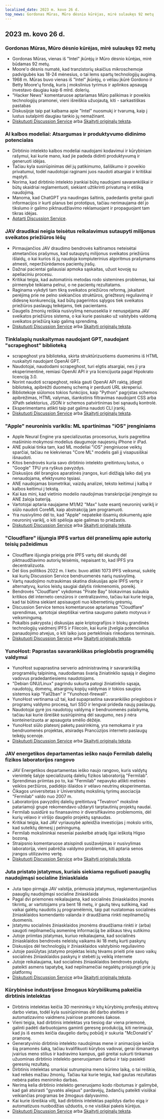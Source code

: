 ```yaml
---
localized_date: 2023 m. kovo 26 d.
top_news: Gordonas Mūras, Mūro dėsnio kūrėjas, mirė sulaukęs 92 metų
---
```




## 2023 m. kovo 26 d.

### Gordonas Mūras, Mūro dėsnio kūrėjas, mirė sulaukęs 92 metų

- Gordonas Mūras, vienas iš "Intel" įkūrėjų ir Mūro dėsnio kūrėjas, mirė būdamas 92 metų.
- Moore'o dėsnis numatė, kad tranzistorių skaičius mikroschemoje padvigubės kas 18-24 mėnesius, o tai lems spartų technologijų augimą.
- 1968 m. Mūras buvo vienas iš "Intel" įkūrėjų, o vėliau įkūrė Gordono ir Betty Moore'ų fondą, kuris į mokslinius tyrimus ir aplinkos apsaugą investavo daugiau kaip 6 mlrd. dolerių.
- "Hacker News" komentaruose aptariamas Mūro palikimas ir poveikis technologijų pramonei, vieni išreiškia užuojautą, kiti - sarkastiškas pastabas
- Diskusijoje taip pat kalbama apie "Intel" nuosmukį ir tvarumą, kaip į lustus sutalpinti daugiau tankio jų nemažinant.
- [Diskutuoti Discussion Service](http://news.ycombinator.com/item?id=35297420) arba [Skaityti originalų tekstą](https://www.moore.org/article-detail?newsUrlName=in-memoriam-gordon-moore-1929-2023).

### AI kalbos modeliai: Atsargumas ir produktyvumo didinimo potencialas

- Dirbtinio intelekto kalbos modeliai naudojami kodavimui ir kūrybiniam rašymui, kai kurie mano, kad jie padeda didinti produktyvumą ir generuoti idėjas.
- Tačiau kyla susirūpinimas dėl jų patikimumo, šališkumo ir poveikio privatumui, todėl naudotojai raginami juos naudoti atsargiai ir kritiškai mąstyti.
- Norima, kad dirbtinio intelekto įrankiai būtų naudojami savarankiškai ir būtų skaidriai reglamentuoti, siekiant užtikrinti privatumą ir etišką naudojimą.
- Manoma, kad ChatGPT yra naudingas šaltinis, padedantis greitai gauti informacijos ir kurti planus bei prototipus, tačiau nerimaujama dėl jo tikslumo ir galimo piktnaudžiavimo reklamuojant ir propaguojant tam tikras idėjas.
- [Aptarti Discussion Service](http://news.ycombinator.com/item?id=35299071).

### JAV draudikai neigia teisėtus reikalavimus sutaupyti milijonus sveikatos priežiūros lėšų

- Pirmaujančios JAV draudimo bendrovės kaltinamos neteisėtai atmetančios prašymus, kad sutaupytų milijonus sveikatos priežiūros išlaidų, o kai kurios iš jų naudoja kompiuterinius algoritmus prašymams atmesti, neperžiūrėdamos pacientų įrašų.
- Dažnai pacientai galiausiai apmoka sąskaitas, užuot kovoję su apeliaciniu procesu.
- Kritikai teigia, kad automatinis metodas rodo sistemines problemas, kai pirmenybė teikiama pelnui, o ne pacientų rezultatams.
- Raginama vykdyti tam tikrą sveikatos priežiūros reformą, įskaitant perėjimą prie ne pelno siekiančios struktūros, griežtesnį reguliavimą ir didesnę konkurenciją, kad būtų pagerintos sąlygos tiek sveikatos priežiūros paslaugų teikėjams, tiek pacientams.
- Daugelis žmonių reiškia nusivylimą nenuoseklia ir nenuspėjama JAV sveikatos priežiūros sistema, o kai kurie pasisako už valstybės valdomą sveikatos priežiūrą kaip galimą sprendimą.
- [Diskutuoti Discussion Service](http://news.ycombinator.com/item?id=35304017) arba [Skaityti originalų tekstą](https://www.propublica.org/article/cigna-pxdx-medical-health-insurance-rejection-claims).

### Tinklalapių nuskaitymas naudojant GPT, naudojant "scrapeghost" biblioteką

- scrapeghost yra biblioteka, skirta struktūrizuotiems duomenims iš HTML nuskaityti naudojant OpenAI GPT.
- Naudotojai, naudodami scrapeghost, turi elgtis atsargiai, nes ji yra eksperimentinė, remiasi OpenAI API ir yra licencijuota pagal Hipokrato licenciją 3.0.
- Norint naudoti scrapeghost, reikia gauti OpenAI API raktą, įdiegti biblioteką, apibrėžti duomenų schemą ir perduoti URL skreperiui.
- Bibliotekoje siūlomos tokios funkcijos, kaip "Python" pagrįstas schemos apibrėžimas, HTML valymas, išankstinis filtravimas naudojant CSS arba XPath selektorius, JSON ir schemos patvirtinimas bei sąnaudų kontrolė.
- Eksperimentams atlikti taip pat galima naudoti CLI įrankį.
- [Diskutuoti Discussion Service](http://news.ycombinator.com/item?id=35305655) arba [Skaityti originalų tekstą](https://jamesturk.github.io/scrapeghost/).

### "Apple" neuroninis variklis: ML spartinimas "iOS" įrenginiams

- Apple Neural Engine yra specializuotas procesorius, kuris pagreitina mašininio mokymosi modelius daugumoje naujesnių iPhone ir iPad.
- ANE puikiai tinka tam, kad ML modeliai "iOS" įrenginiuose veiktų sparčiai, tačiau ne kiekvienas "Core ML" modelis gali jį visapusiškai išnaudoti.
- Kitos bendrovės kuria savo dirbtinio intelekto greitintuvų lustus, o "Google" TPU yra ryškus pavyzdys.
- Diskusijos dėl brangios aparatinės įrangos, kuri didžiąją laiko dalį yra nenaudojama, efektyvumo tęsiasi.
- ANE naudojamas biometrikai, vaizdų analizei, teksto keitimui į kalbą ir kalbos keitimui į tekstą.
- Kai kas mini, kad vietinio modelio naudojimas transkripcijai įrenginyje su ANE žaloja bateriją.
- Vartotojai aptaria naujajame M1/M2 "Max" luste esantį neuroninį variklį ir siūlo naudoti CoreML kaip abstrakciją jam programuoti.
- Yra nusivylimo dėl to, kad "Apple" nepateikė išsamių dokumentų apie neuroninį variklį, o kiti spėlioja apie galimas to priežastis.
- [Diskutuoti Discussion Service](http://news.ycombinator.com/item?id=35301447) arba [Skaityti originalų tekstą](https://github.com/hollance/neural-engine).

### "Cloudflare" išjungia IPFS vartus dėl pranešimų apie autorių teisių pažeidimus

- Cloudflare išjungia prieigą prie IPFS vartų dėl skundų dėl piktnaudžiavimo autorių teisėmis, nepaisant to, kad IPFS yra decentralizuota.
- Dėl šios politikos 2022 m. I ketv. buvo atlikti 1073 IPFS veiksmai, sukėlę kai kurių Discussion Service bendruomenės narių nusivylimą.
- Vartų naudojimo nutraukimas skatina diskusijas apie IPFS vertę ir alternatyvų, kurios leistų saugiai dalytis rinkmenomis, poreikį.
- Bendrovės "Cloudflare" vykdomas "Pirate Bay" blokavimas sulaukia kritikos dėl interneto cenzūros ir centralizavimo, tačiau kai kurie teigia, kad tai būtina siekiant apsisaugoti nuo kibernetinių grėsmių.
- Discussion Service temos komentaruose aptariamas "Cloudflare" sprendimas, vartotojai skeptiškai vertina saugumo paketo motyvus ir veiksmingumą.
- Pokalbis pakrypsta į diskusijas apie kriptografijos ir blokų grandinės technologijų vaidmenį IPFS ir Filecoin, kai kurie įžvelgia potencialius panaudojimo atvejus, o kiti laiko juos pertekliniais rinkodaros terminais.
- [Diskutuoti Discussion Service](http://news.ycombinator.com/item?id=35300200) arba [Skaityti originalų tekstą](https://torrentfreak.com/cloudflare-disables-access-to-pirated-content-on-its-ipfs-gateway-230324/).

### YunoHost: Paprastas savarankiškas prieglobstis programėlių valdymui

- YunoHost supaprastina serverio administravimą ir savarankišką programėlių talpinimą, naudodamas švarią žiniatinklio sąsają ir diegimo vadovus pradedantiesiems naudotojams.
- "Debian GNU/Linux" pagrindu sukurta patogi žiniatinklio sąsaja, naudotojų, domenų, atsarginių kopijų valdymas ir tokios saugios sistemos kaip "Fail2ban" ir "Yunohost-firewall".
- YunoHost vertinama už tai, kad supaprastina savarankiško prieglobos ir programų valdymo procesą, turi SSO ir lengvai prideda naujų paslaugų.
- Naudotojai gyrė jos naudotojų valdymą ir bendruomenės palaikymą, tačiau kai kurie išreiškė susirūpinimą dėl saugumo, nes ji nėra konteinerizuota ar apsaugota smėlio dėžėje.
- YunoHost siūlo platesnį paketų pasirinkimą, yra nemokama ir yra bendruomenės projektas, atsiradęs Prancūzijos interneto paslaugų teikėjų scenoje.
- [Diskutuoti Discussion Service](http://news.ycombinator.com/item?id=35300482) arba [Skaityti originalų tekstą](https://yunohost.org).

### JAV energetikos departamentas ieško naujo Fermilab dalelių fizikos laboratorijos rangovo

- JAV Energetikos departamentas ieško naujo rangovo, kuris valdytų vienintelę šalyje specializuotą dalelių fizikos laboratoriją "Fermilab".
- Sprendimas priimtas po to, kai "Fermilab" nepavyko atlikti metinės veiklos peržiūros, padidėjo išlaidos ir vėlavo neutrinų eksperimentas.
- Čikagos universitetas ir Universitetų mokslinių tyrimų asociacija "Fermilab" valdo nuo 2007 m.
- Laboratorijos pavyzdinį dalelių greitintuvą "Tevatron" mokslinė patariamoji grupė rekomendavo uždaryti tarptautinių projektų naudai.
- Fermilab susidūrė su finansavimo ir diversifikavimo problemomis, dėl kurių vėlavo ir viršijo daugelio projektų sąnaudas.
- Kritikai teigia, kad JAV vyriausybė apleidžia investicijas į mokslo sritis, kad sutelktų dėmesį į pelningumą.
- Fermilab mokslininkai neseniai paskelbė atradę ilgai ieškotą Higso bozoną.
- Straipsnio komentaruose atsispindi susižavėjimas ir nusivylimas laboratorija, vieni pabrėžia valdymo problemas, kiti aptaria senos įrangos utilizavimo vertę.
- [Diskutuoti Discussion Service](http://news.ycombinator.com/item?id=35303391) arba [Skaityti originalų tekstą](https://www.science.org/content/article/major-shake-coming-fermilab-troubled-u-s-particle-physics-center).

### Juta pristato įstatymus, kuriais siekiama reguliuoti paauglių naudojimąsi socialine žiniasklaida

- Juta tapo pirmąja JAV valstija, priėmusia įstatymus, reglamentuojančius paauglių naudojimąsi socialine žiniasklaida
- Pagal dvi priemones reikalaujama, kad socialinės žiniasklaidos įmonės tikrintų, ar vartotojams yra bent 18 metų, ir gautų tėvų sutikimą, kad vaikai galėtų naudotis jų programėlėmis, taip pat nustatomas socialinės žiniasklaidos komendanto valanda ir draudžiama rinkti nepilnamečių duomenis.
- Įstatymu socialinės žiniasklaidos įmonėms draudžiama rinkti ir (arba) saugoti nepilnamečių asmeninę informaciją be aiškaus tėvų sutikimo
- Jutoje priimtas įstatymas, kuriuo reikalaujama, kad socialinės žiniasklaidos bendrovės neleistų vaikams iki 18 metų kurti paskyrų
- Diskusijos dėl technologijų ir žiniasklaidos valstybinio reguliavimo
- Jutoje pasiūlytas įstatymo projektas leistų tėvams prieiti prie savo vaikų socialinės žiniasklaidos paskyrų ir stebėti jų veiklą internete
- Jutoje reikalaujama, kad socialinės žiniasklaidos bendrovės prašytų pateikti asmens tapatybę, kad nepilnamečiai negalėtų prisijungti prie jų platformų
- [Diskutuoti Discussion Service](http://news.ycombinator.com/item?id=35307647) arba [Skaityti originalų tekstą](https://www.bbc.com/news/world-us-canada-65060733).

### Kūrybinėse industrijose žmogaus kūrybiškumą pakeičia dirbtinis intelektas

- Dirbtinis intelektas keičia 3D menininkų ir kitų kūrybinių profesijų atstovų darbo vietas, todėl kyla susirūpinimas dėl darbo ateities ir automatizavimo vaidmens įvairiose pramonės šakose.
- Vieni teigia, kad dirbtinis intelektas yra tiesiog dar viena priemonė, galinti padėti darbuotojams gaminti geresnę produkciją, kiti nerimauja, kad jis iš esmės keičia daugelio darbų pobūdį ir sukuria "McDonald's" pramonę.
- Generatyvinio dirbtinio intelekto naudojimas mene ir animacijoje keičia šią pramonės šaką, tačiau kvalifikuoti kūrybos vadovai, gerai išmanantys įvairius meno stilius ir kadravimo kampus, gali greitai sukurti tinkamas užuominas dirbtinio intelekto generuojamam darbui ir taip pasiekti geresnių rezultatų.
- Dirbtinis intelektas smarkiai sutrumpina meno kūrimo laiką, o tai reiškia, kad reikės mažiau žmonių. Tačiau kai kurie teigia, kad gautas rezultatas nebėra paties menininko darbas.
- Nerimą kelia dirbtinio intelekto generuojamo kodo ribotumas ir galimybė, kad gali atsirasti "gyvatės aliejaus" pardavėjų, žadančių pateikti visiškai veikiančias programas be žmogaus dalyvavimo.
- Kai kurie išreiškia viltį, kad dirbtinis intelektas papildys darbo eigą ir automatizuos nuobodžias užduotis, o ne visiškai pakeis kūrėjus.
- [Diskutuoti Discussion Service](http://news.ycombinator.com/item?id=35308498) arba [Skaityti originalų tekstą](https://reddit.com/r/blender/comments/121lhfq/i_lost_everything_that_made_me_love_my_job/).


